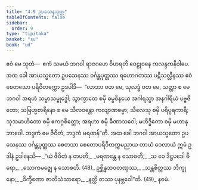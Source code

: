 ```yaml
---
title: "4.9 ဥပသေနသုတ္တ"
tableOfContents: false
sidebar:
  order: 9
type: "tipitaka"
basket: "su"
book: "ud"
---
```



<DynamicBreadcrumb />

<Division number="39" book="ud" e="ch" v="18" p="131">

<Paragraph number="338" book="ud">
ဧဝံ မေ သုတံ—  ဧကံ သမယံ ဘဂဝါ ရာဇဂဟေ ဝိဟရတိ ဝေဠုဝနေ ကလန္ဒကနိဝါပေ. အထ ခေါ အာယသ္မတော ဥပသေနဿ ဝင်္ဂန္တပုတ္တဿ ရဟောဂတဿ ပဋိသလ္လီနဿ ဧဝံ စေတသော ပရိဝိတက္ကော ဥဒပါဒိ—  “လာဘာ ဝတ မေ, သုလဒ္ဓံ ဝတ မေ, သတ္ထာ စ မေ ဘဂဝါ အရဟံ သမ္မာသမ္ဗုဒ္ဓေါ; သွာက္ခာတေ စမှိ ဓမ္မဝိနယေ အဂါရသ္မာ အနဂါရိယံ ပဗ္ဗဇိတော; သဗြဟ္မစာရိနော စ မေ သီလဝန္တော ကလျာဏဓမ္မာ; သီလေသု စမှိ ပရိပူရကာရီ; သုသမာဟိတော စမှိ ဧကဂ္ဂစိတ္တော; အရဟာ စမှိ ခီဏာသဝေါ; မဟိဒ္ဓိကော စမှိ မဟာနုဘာဝေါ. ဘဒ္ဒကံ မေ ဇီဝိတံ, ဘဒ္ဒကံ မရဏန်”တိ.
</Paragraph>

<Paragraph number="339" book="ud">
အထ ခေါ ဘဂဝါ အာယသ္မတော ဥပသေနဿ ဝင်္ဂန္တပုတ္တဿ စေတသာ စေတောပရိဝိတက္ကမညာယ တာယံ ဝေလာယံ ဣမံ ဥဒါနံ ဥဒါနေသိ—
</Paragraph>

<Paragraph number="340" type="verses" book="ud">
_“ယံ ဇီဝိတံ န တပတိ,_  
_မရဏန္တေ န သောစတိ;_  
_သ ဝေ ဒိဋ္ဌပဒေါ ဓီရော,_  
_သောကမဇ္ဈေ န သောစတိ. (48)_  

</Paragraph>

<Paragraph number="341" type="verses" book="ud">
ဥစ္ဆိန္နဘဝတဏှဿ,_  
_သန္တစိတ္တဿ ဘိက္ခုနော;_  
_ဝိက္ခီဏော ဇာတိသံသာရော,_  
_နတ္ထိ တဿ ပုနဗ္ဘဝေါ”တိ. (49)_  


</Paragraph>
</Division>

<Paragraph number="342" type="center" book="ud">
နဝမံ.
</Paragraph>